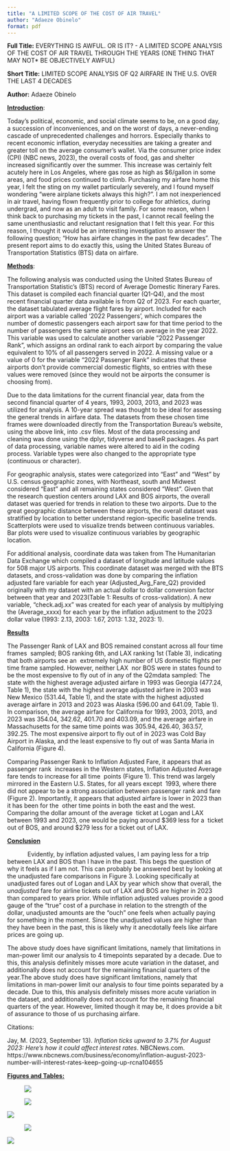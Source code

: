 ```yaml
---
title: "A LIMITED SCOPE OF THE COST OF AIR TRAVEL"
author: "Adaeze Obinelo"
format: pdf
---
```


**Full Title:** EVERYTHING IS AWFUL. OR IS IT? - A LIMITED SCOPE ANALYSIS OF THE COST OF AIR TRAVEL THROUGH THE YEARS (ONE THING THAT MAY NOT\* BE OBJECTIVELY AWFUL)

**Short Title:** LIMITED SCOPE ANALYSIS OF Q2 AIRFARE IN THE U.S. OVER THE LAST 4 DECADES

**Author:** Adaeze Obinelo

[**Introduction**]{.underline}:

Today's political, economic, and social climate seems to be, on a good day, a succession of inconveniences, and on the worst of days, a never-ending cascade of unprecedented challenges and horrors. Especially thanks to recent economic inflation, everyday necessities are taking a greater and greater toll on the average consumer's wallet. Via the consumer price index (CPI) (NBC news, 2023), the overall costs of food, gas and shelter increased significantly over the summer. This increase was certainly felt acutely here in Los Angeles, where gas rose as high as \$6/gallon in some areas, and food prices continued to climb. Purchasing my airfare home this year, I felt the sting on my wallet particularly severely, and I found myself wondering "were airplane tickets always this high?". I am not inexperienced in air travel, having flown frequently prior to college for athletics, during undergrad, and now as an adult to visit family. For some reason, when I think back to purchasing my tickets in the past, I cannot recall feeling the same unenthusiastic and reluctant resignation that I felt this year. For this reason, I thought it would be an interesting investigation to answer the following question; "How has airfare changes in the past few decades". The present report aims to do exactly this, using the United States Bureau of Transportation Statistics (BTS) data on airfare.

[**Methods**]{.underline}:

The following analysis was conducted using the United States Bureau of Transportation Statistic's (BTS) record of Average Domestic Itinerary Fares. This dataset is compiled each financial quarter (Q1-Q4), and the most recent financial quarter data available is from Q2 of 2023. For each quarter, the dataset tabulated average flight fares by airport. Included for each airport was a variable called '2022 Passengers', which compares the number of domestic passengers each airport saw for that time period to the number of passengers the same airport sees on average in the year 2022. This variable was used to calculate another variable "2022 Passenger Rank", which assigns an ordinal rank to each airport by comparing the value equivalent to 10% of all passengers served in 2022. A missing value or a value of 0 for the variable "2022 Passenger Rank" indicates that these airports don't provide commercial domestic flights, so entries with these values were removed (since they would not be airports the consumer is choosing from).

Due to the data limitations for the current financial year, data from the second financial quarter of 4 years, 1993, 2003, 2013, and 2023 was utilized for analysis. A 10-year spread was thought to be ideal for assessing the general trends in airfare data. The datasets from these chosen time frames were downloaded directly from the Transportation Bureau's website, using the above link, into .csv files. Most of the data processing and cleaning was done using the dplyr, tidyverse and baseR packages. As part of data processing, variable names were altered to aid in the coding process. Variable types were also changed to the appropriate type (continuous or character).   

For geographic analysis, states were categorized into "East" and "West" by U.S. census geographic zones, with Northeast, south and Midwest considered "East" and all remaining states considered "West". Given that the research question centers around LAX and BOS airports, the overall dataset was queried for trends in relation to these two airports. Due to the great geographic distance between these airports, the overall dataset was stratified by location to better understand region-specific baseline trends. Scatterplots were used to visualize trends between continuous variables. Bar plots were used to visualize continuous variables by geographic location.

For additional analysis, coordinate data was taken from The Humanitarian Data Exchange which compiled a dataset of longitude and latitude values for 508 major US airports. This coordinate dataset was merged with the BTS datasets, and cross-validation was done by comparing the inflation adjusted fare variable for each year (Adjusted_Avg_Fare_Q2) provided originally with my dataset with an actual dollar to dollar conversion factor between that year and 2023(Table 1: Results of cross-validation). A new variable, "check.adj.xx" was created for each year of analysis by multiplying the (Average_xxxx) for each year by the inflation adjustment to the 2023 dollar value (1993: 2.13, 2003: 1.67, 2013: 1.32, 2023: 1).

[**Results**]{.underline}

The Passenger Rank of LAX and BOS remained constant across all four time frames  sampled; BOS ranking 6th, and LAX ranking 1st (Table 3), indicating that both airports see an  extremely high number of US domestic flights per time frame sampled. However, neither LAX  nor BOS were in states found to be the most expensive to fly out of in any of the Q2mdata sampled: The state with the highest average adjusted airfare in 1993 was Georgia (477.24, Table 1), the state with the highest average adjusted airfare in 2003 was New Mexico (531.44, Table 1), and the state with the highest adjusted average airfare in 2013 and 2023 was Alaska (596.00 and 641.09, Table 1). In comparison, the average airfare for California for 1993, 2003, 2013, and 2023 was 354.04, 342.62, 401.70 and 403.09, and the average airfare in Massachusetts for the same time points was 305.94, 426.40, 363.57, 392.25. The most expensive airport to fly out of in 2023 was Cold Bay Airport in Alaska, and the least expensive to fly out of was Santa Maria in California (Figure 4). 

Comparing Passenger Rank to Inflation Adjusted Fare, it appears that as passenger rank  increases in the Western states, Inflation Adjusted Average fare tends to increase for all time  points (Figure 1). This trend was largely mirrored in the Eastern U.S. States, for all years except  1993, where there did not appear to be a strong association between passenger rank and fare  (Figure 2). Importantly, it appears that adjusted airfare is lower in 2023 than it has been for the  other time points in both the east and the west. Comparing the dollar amount of the average  ticket at Logan and LAX between 1993 and 2023, one would be paying around \$369 less for a  ticket out of BOS, and around \$279 less for a ticket out of LAX.

[**Conclusion**]{.underline}

            Evidently, by inflation adjusted values, I am paying less for a trip between LAX and BOS than I have in the past. This begs the question of why it feels as if I am not. This can probably be answered best by looking at the unadjusted fare comparisons in Figure 3. Looking specifically at unadjusted fares out of Logan and LAX by year which show that overall, the *unadjusted* fare for airline tickets out of LAX and BOS are higher in 2023 than compared to years prior. While inflation adjusted values provide a good gauge of the "true" cost of a purchase in relation to the strength of the dollar, unadjusted amounts are the "ouch" one feels when actually paying for something in the moment. Since the unadjusted values are higher than they have been in the past, this is likely why it anecdotally feels like airfare prices are going up.

The above study does have significant limitations, namely that limitations in man-power limit our analysis to 4 timepoints separated by a decade. Due to this, this analysis definitely misses more acute variation in the dataset, and additionally does not account for the remaining financial quarters of the year.The above study does have significant limitations, namely that limitations in man-power limit our analysis to four time points separated by a decade. Due to this, this analysis definitely misses more acute variation in the dataset, and additionally does not account for the remaining financial quarters of the year. However, limited though it may be, it does provide a bit of assurance to those of us purchasing airfare.

Citations:

Jay, M. (2023, September 13). *Inflation ticks upward to 3.7% for August 2023: Here's how it could affect interest rates*. NBCNews.com. https://www.nbcnews.com/business/economy/inflation-august-2023-number-will-interest-rates-keep-going-up-rcna104655

[**Figures and Tables:**]{.underline}

![![](images/Table2a.png)](images/Table1.png)

![![](images/Table3.png)](images/Table2b.png)

![](images/Fig1-01.png)

![![](images/Fig3-01.png)](images/Fig2-01.png)

![](images/Fig4-01.png)
